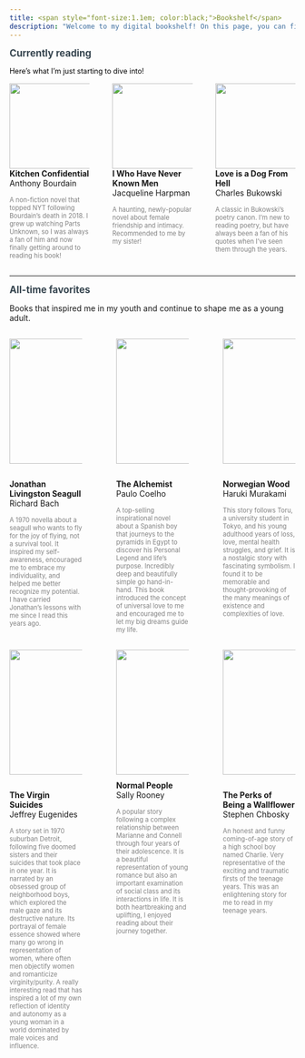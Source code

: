 ```yaml
---
title: <span style="font-size:1.1em; color:black;">Bookshelf</span>
description: "Welcome to my digital bookshelf! On this page, you can find all of my favorite books and recommendations."
---
```


<span style="font-size:1.2em; color:#36454F;">**Currently reading**</span>

<span style="font-size:0.90em; color:black;">Here's what I'm just starting to dive into!</span>
<div class="bookshelf">
::: {.columns style="gap:40px; align-items:flex-start;"}

::: {.column width="33%"}
![](assets/books/kitchen_confidential.jpg){width=150px}  
**Kitchen Confidential**  
Anthony Bourdain

<span style="font-size:0.80em; color:gray;">A non-fiction novel that topped NYT following Bourdain's death in 2018. I grew up watching Parts Unknown, so I was always a fan of him and now finally getting around to reading his book!</span>
:::

::: {.column width="33%"}
![](assets/books/never_known_men.jpg){width=150px}  
**I Who Have Never Known Men**  
Jacqueline Harpman

<span style="font-size:0.80em; color:gray;">A haunting, newly-popular novel about female friendship and intimacy. Recommended to me by my sister!</span>
:::

::: {.column width="33%"}
![](assets/books/dog_from_hell.jpg){width=150px}  
**Love is a Dog From Hell**  
Charles Bukowski

<span style="font-size:0.80em; color:gray;">A classic in Bukowski's poetry canon. I'm new to reading poetry, but have always been a fan of his quotes when I've seen them through the years.</span>
:::

:::

---

<span style="font-size:1.2em; color: #36454F">**All-time favorites**</span>

Books that inspired me in my youth and continue to shape me as a young adult.

::: {.columns style="gap: 60px; align-items:flex-start;"}

::: {.column width="33%"}
![](assets/books/jls.jpg){class="book-cover"}  
**Jonathan Livingston Seagull**  
Richard Bach

<span style="font-size:0.80em; color:gray;">A 1970 novella about a seagull who wants to fly for the joy of flying, not a survival tool. It inspired my self-awareness, encouraged me to embrace my individuality, and helped me better recognize my potential. I have carried Jonathan's lessons with me since I read this years ago.</span>
:::

::: {.column width="33%"}
![](assets/books/the_alchemist.jpg){class="book-cover"}  
**The Alchemist**  
Paulo Coelho

<span style="font-size:0.80em; color:gray;">A top-selling inspirational novel about a Spanish boy that journeys to the pyramids in Egypt to discover his Personal Legend and life's purpose. Incredibly deep and beautifully simple go hand-in-hand. This book introduced the concept of universal love to me and encouraged me to let my big dreams guide my life.</span>
:::

::: {.column width="33%"}
![](assets/books/norwegian_wood.jpg){class="book-cover"}  
**Norwegian Wood**  
Haruki Murakami

<span style="font-size:0.80em; color:gray;">This story follows Toru, a university student in Tokyo, and his young adulthood years of loss, love, mental health struggles, and grief. It is a nostalgic story with fascinating symbolism. I found it to be memorable and thought-provoking of the many meanings of existence and complexities of love.</span>
:::

:::


::: {.columns style="gap: 60px; align-items:flex-start;"}

::: {.column width="33%"}
![](assets/books/virgin_suicides.jpg){class="book-cover"}   
**The Virgin Suicides**  
Jeffrey Eugenides

<span style="font-size:0.80em; color:gray;">A story set in 1970 suburban Detroit, following five doomed sisters and their  suicides that took place in one year. It is narrated by an obsessed group of neighborhood boys, which explored the male gaze and its destructive nature. Its portrayal of female essence showed where many go wrong in representation of women, where often men objectify women and romanticize virginity/purity. A really interesting read that has inspired a lot of my own reflection of identity and autonomy as a young woman in a world dominated by male voices and influence.</span>
:::

::: {.column width="33%"}
![](assets/books/normal_people.jpg){class="book-cover"} 
**Normal People**  
Sally Rooney

<span style="font-size:0.80em; color:gray;">A popular story following a complex relationship between Marianne and Connell through four years of their adolescence. It is a beautiful representation of young romance but also an important examination of social class and its interactions in life. It is both heartbreaking and uplifting, I enjoyed reading about their journey together.</span>
:::

::: {.column width="33%"}
![](assets/books/the_perks.jpg){class="book-cover"}  
**The Perks of Being a Wallflower**  
Stephen Chbosky

<span style="font-size:0.80em; color:gray;">An honest and funny coming-of-age story of a high school boy named Charlie. Very representative of the exciting and traumatic firsts of the teenage years. This was an enlightening story for me to read in my teenage years.</span>
:::

:::

<style>
.book-cover {
  height: 220px;          
  width: auto;
  object-fit: cover;
  display: block;
  margin-bottom: 10px;}
</style>



